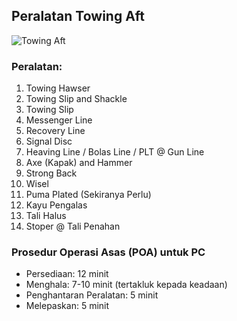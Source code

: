 ## Peralatan Towing Aft

![Towing Aft](/berlayar/towing-aft.jpg)

### Peralatan:

1. Towing Hawser
2. Towing Slip and Shackle
3. Towing Slip
4. Messenger Line
5. Recovery Line
6. Signal Disc
7. Heaving Line / Bolas Line / PLT @ Gun Line
8. Axe (Kapak) and Hammer
9. Strong Back 
10. Wisel	
11. Puma Plated (Sekiranya Perlu)
12. Kayu Pengalas
13. Tali Halus
14. Stoper @ Tali Penahan

### Prosedur Operasi Asas (POA) untuk PC

- Persediaan: 12 minit
- Menghala: 7-10 minit (tertakluk kepada keadaan)
- Penghantaran Peralatan: 5 minit
- Melepaskan: 5 minit
